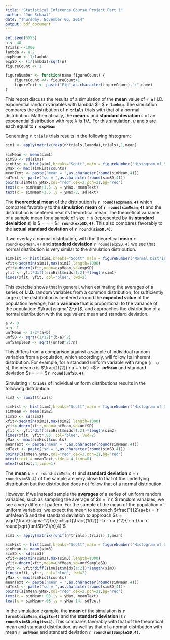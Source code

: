 ```yaml
---
title: "Statistical Inference Course Project Part 1"
author: "Joe Schaal"
date: "Thursday, November 06, 2014"
output: pdf_document
---
```


``` r
set.seed(5555)
n <- 40
trials <-1000
lambda <- 0.2
expMean <- 1/lambda
expSD <- (1/lambda)/sqrt(n)
figureCount <- 1

figureNumber <- function(name,figureCount) {
    figureCount <<- figureCount+1
    figureText <- paste("Fig",as.character(figureCount),":",name)
}
```
This report discuss the results of a simulation of the **mean** value of **`r n`** I.I.D. exponential random variables with lambda  $\lambda = $ **`r lambda`**.  The simulation compares the distribution of **`r trials`** trials with that of a normal distribution.  Mathematically, the **mean** $u$ and **standard deviation** $s$ of an exponential distribution with rate $\lambda$ is $1/\lambda$.  For this simulation, $u$ and $s$ are each equal to **`r expMean`**.  

Generating `r trials` trials results in the following histogram:
```r
sim1 <- apply(matrix(rexp(n*trials,lambda),trials),1,mean)
```
```r
simMean <- mean(sim1)
simSD <- sd(sim1)
simHist <- hist(sim1,breaks="Scott",main = figureNumber("Histogram of Simulation 1",figureCount),xlab="")
yMax <- max(simHist$counts)
meanText <- paste("mean = ",as.character(round(simMean,4)))
sdText <- paste("sd = ",as.character(round(simSD,4)))
points(simMean,yMax,col="red",cex=2,pch=21,bg="red")
text(x = simMean+1.5 ,y = yMax, meanText)
text(x = simMean+1.5 ,y = yMax-8, sdText)
```

The **theorectical mean** of the distribution is **`r round(expMean,4)`** which compares favorably to the **simulation mean** of **`r round(simMean,4)`** and the distribution is centered near its theoretical mean.  The theoretical variance of a sample mean for a sample of size `r n` (represented by its **standard deviaition $s$**) is $\frac{\sigma}{\sqrt{n}} = \frac{(1/\lambda)}{\sqrt{40}} = \frac{`r 1/lambda`}{`r round(sqrt(n),4)`} = $**`r round(expSD,4)`**.  This also compares favorably to the **actual standard deviation** of **`r round(simSD,4)`**.

If we overlay a normal distribution, with the theoretical **mean** `r round(expMean,4)` and **standard deviation** `r round(expSD,4)` we see that normal distribution is very similar to the simulation distribution.

```r
simHist <- hist(sim1,breaks="Scott",main = figureNumber("Normal Distribution Overlay",figureCount),xlab = "")
xfit<-seq(min(sim1),max(sim1),length=1000) 
yfit<-dnorm(xfit,mean=expMean,sd=expSD) 
yfit <- yfit*diff(simHist$mids[1:2])*length(sim1) 
lines(xfit, yfit, col="blue", lwd=2)
```

This exercise shows that in general, when estimating the averages of a series of **I.I.D.** random variables from a common distribution, for sufficiently large $n$, the distribution is centered around the **expected value** of the population average,  has a **variance** that is proportional to the variance of the population:  $\frac{\sigma^2}{n}$, and approaches the distribution of a normal distribution with the equivalent mean and standard deviation.
```r
a <- 0
b <- 1
unfMean <- 1/2*(a+b)
unfSD <- sqrt((1/12)*(b-a)^2)
unfSampleSD <- sqrt((unfSD^2)/n)
```
This differs from a comparison against a sample of individual random variables from a population, which accordingly, will follow its inherent distribution.  For example, for a standard uniform variable with range (`r a`,`r b`), the mean $u$ is $\frac{1}{2}(`r a`+`r b`) =$ **`r unfMean`** and standard deviation $s = \sqrt{\sigma^2} =\sqrt{\frac{1}{12}(`r b`-`r a`)^2} = $**`r round(unfSD,4)`**.

Simulating **`r trials`** of individual uniform distributions results in the following distribution:
```r
sim2 <- runif(trials)
```
```r
simHist <- hist(sim2,breaks="Scott",main = figureNumber("Histogram of Simulation 2",figureCount),xlab="")
simMean <- mean(sim2)
simSD <- sd(sim2)
xfit<-seq(min(sim2),max(sim2),length=1000) 
yfit<-dnorm(xfit,mean=unfMean,sd=unfSD)
yfit <- yfit*diff(simHist$mids[1:2])*length(sim2) 
lines(xfit, yfit*.85, col="blue", lwd=2)
yMax <- max(simHist$counts)
meanText <- paste("mean = ",as.character(round(simMean,4)))
sdText <- paste("sd = ",as.character(round(simSD,4)))
points(simMean,yMax,col="red",cex=2,pch=21,bg="red")
mtext(text = meanText,side = 4,line=0)
mtext(sdText,4,line=1)
```

The **mean** $u$ = `r round(simMean,4)` and **standard deviation** $s$ = `r round(simSD,4)` of the sample are very close to that of the underlying distribution but the distribution does not follow that of a normal distribution.   

However, if we instead sample the **averages** of a series of uniform random variables, such as sampling the average of $n = `r n`$ random variables, we see a very different pattern.  For the  sample of the mean of the population of uniform variables, we expect the mean to approach $\frac{1}{2}(a+b) = `r unfMean`$ and the standard deviation to approach $s = \sqrt{\frac{\sigma^2}{n}} =\sqrt{\frac{(1/12)(`r b`-`r a`)^2}{`r n`}} =  `r round(sqrt((unfSD^2)/n),4)`$
```r
sim3 <- apply(matrix(runif(n*trials),trials),1,mean)
```
```r
simHist <- hist(sim3,breaks="Scott",main = figureNumber("Histogram of Simulation 3",figureCount),xlab="")
simMean <- mean(sim3)
simSD <- sd(sim3)
xfit<-seq(min(sim3),max(sim3),length=1000) 
yfit<-dnorm(xfit,mean=unfMean,sd=unfSampleSD)
yfit <- yfit*diff(simHist$mids[1:2])*length(sim3) 
lines(xfit, yfit, col="blue", lwd=2)
yMax <- max(simHist$counts)
meanText <- paste("mean = ",as.character(round(simMean,4)))
sdText <- paste("sd = ",as.character(round(simSD,4)))
points(simMean,yMax,col="red",cex=2,pch=21,bg="red")
text(x = simMean+.08 ,y = yMax, meanText)
text(x = simMean+.08 ,y = yMax-14, sdText)

```

In the simulation example, the **mean** of the simulation is **`r format(simMean,digits=4)`** and the **standard deviation** is  **`r round(simSD,digits=4)`**.  This compares favorably with that of the theoretical mean and standard distribution, as well as that of a normal distribution with mean **`r unfMean`** and standard deviation **`r round(unfSampleSD,4)`**.

